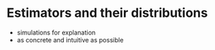 # Estimators and their distributions

- simulations for explanation
- as concrete and intuitive as possible
